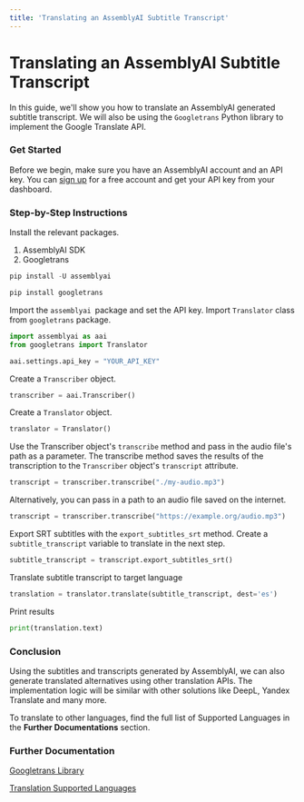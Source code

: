 ```yaml
---
title: 'Translating an AssemblyAI Subtitle Transcript'
---
```





# Translating an AssemblyAI Subtitle Transcript

In this guide, we'll show you how to translate an AssemblyAI generated subtitle transcript. We will also be using the `Googletrans` Python library to implement the Google Translate API. 

### Get Started

Before we begin, make sure you have an AssemblyAI account and an API key. You can [sign up](https://assemblyai.com/dashboard/signup) for a free account and get your API key from your dashboard.

### Step-by-Step Instructions

Install the relevant packages. 
1. AssemblyAI SDK
2. Googletrans


```python
pip install -U assemblyai
```

```python
pip install googletrans
```

Import the `assemblyai `package and set the API key. Import `Translator` class from `googletrans` package.


```python
import assemblyai as aai
from googletrans import Translator

aai.settings.api_key = "YOUR_API_KEY"
```

Create a `Transcriber` object.


```python
transcriber = aai.Transcriber()
```

Create a `Translator` object.


```python
translator = Translator()
```

Use the Transcriber object's `transcribe` method and pass in the audio file's path as a parameter. The transcribe method saves the results of the transcription to the `Transcriber` object's `transcript` attribute.


```python
transcript = transcriber.transcribe("./my-audio.mp3")
```

Alternatively, you can pass in a path to an audio file saved on the internet.


```python
transcript = transcriber.transcribe("https://example.org/audio.mp3")
```

Export SRT subtitles with the `export_subtitles_srt` method. Create a `subtitle_transcript` variable to translate in the next step.


```python
subtitle_transcript = transcript.export_subtitles_srt()
```

Translate subtitle transcript to target language


```python
translation = translator.translate(subtitle_transcript, dest='es')
```

Print results


```python
print(translation.text)
```

### Conclusion
Using the subtitles and transcripts generated by AssemblyAI, we can also generate translated alternatives using other translation APIs. The implementation logic will be similar with other solutions like DeepL, Yandex Translate and many more. 

To translate to other languages, find the full list of Supported Languages in the **Further Documentations** section.

### Further Documentation

[Googletrans Library](https://pypi.org/project/googletrans/)

[Translation Supported Languages](https://py-googletrans.readthedocs.io/en/latest/#googletrans-languages)  




